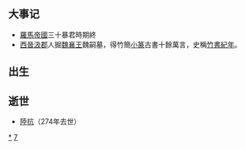 {{Unreferenced|time=2018-08-23T08:37:20+00:00}}
{{DecadeTOC|270}}

== 大事记 ==
* [[羅馬帝國|羅馬帝國]]三十暴君時期終
* [[西晉|西晉]][[汲郡|汲郡]]人掘[[魏襄王|魏襄王]]魏嗣墓，得竹簡[[小篆|小篆]]古書十餘萬言，史稱[[竹書紀年|竹書紀年]]。
== 出生 ==

== 逝世 ==
* [[陸抗|陸抗]]（274年去世）

{{世紀|3}}

[[Category:270年代|*]]
[[Category:3世纪各年代|7]]
